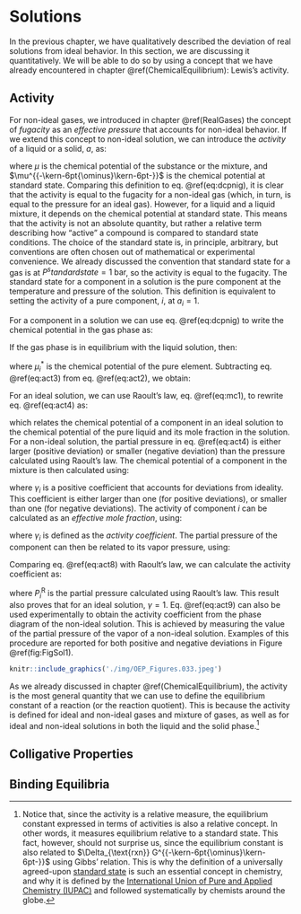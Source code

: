 \renewcommand*{\standardstate}{{-\kern-6pt{\ominus}\kern-6pt-}}

# Solutions {#Solutions}
In the previous chapter, we have qualitatively described the deviation of real solutions from ideal behavior. In this section, we are discussing it quantitatively. We will be able to do so by using a concept that we have already encountered in chapter \@ref(ChemicalEquilibrium): Lewis's activity. 

## Activity
For non-ideal gases, we introduced in chapter \@ref(RealGases) the concept of *fugacity* as an *effective pressure* that accounts for non-ideal behavior. If we extend this concept to non-ideal solution, we can introduce the *activity* of a liquid or a solid, $a$, as:

\begin{equation}
\mu_{\text{non-ideal}} = \mu^{\standardstate} + RT \ln a,
(\#eq:act1)
\end{equation}

where $\mu$ is the chemical potential of the substance or the mixture, and $\mu^{\standardstate}$ is the chemical potential at standard state. Comparing this definition to eq. \@ref(eq:dcpnig), it is clear that the activity is equal to the fugacity for a non-ideal gas (which, in turn, is equal to the pressure for an ideal gas). However, for a liquid and a liquid mixture, it depends on the chemical potential at standard state. This means that the activity is not an absolute quantity, but rather a relative term describing how "active" a compound is compared to standard state conditions. The choice of the standard state is, in principle, arbitrary, but conventions are often chosen out of mathematical or experimental convenience. We already discussed the convention that standard state for a gas is at $P^standardstate=1\;\text{bar}$, so the activity is equal to the fugacity. The standard state for a component in a solution is the pure component at the temperature and pressure of the solution. This definition is equivalent to setting the activity of a pure component, $i$, at $a_i=1$.

For a component in a solution we can use eq. \@ref(eq:dcpnig) to write the chemical potential in the gas phase as:

\begin{equation}
\mu_i^{\text{vapor}} = \mu_i^{\standardstate} + RT \ln \frac{P_i}{P^{\standardstate}}.
(\#eq:act2)
\end{equation}

If the gas phase is in equilibrium with the liquid solution, then: 

\begin{equation}
\mu_i^{\text{solution}} = \mu_i^{\text{vapor}} = \mu_i^*,
(\#eq:act3)
\end{equation}

where $\mu_i^*$ is the chemical potential of the pure element. Subtracting eq. \@ref(eq:act3) from eq. \@ref(eq:act2), we obtain:

\begin{equation}
\mu_i^{\text{solution}} = \mu_i^* + RT \ln \frac{P_i}{P^*_i}.
(\#eq:act4)
\end{equation}

For an ideal solution, we can use Raoult's law, eq. \@ref(eq:mc1), to rewrite eq. \@ref(eq:act4) as:

\begin{equation}
\mu_i^{\text{solution}} = \mu_i^* + RT \ln x_i,
(\#eq:act5)
\end{equation}

which relates the chemical potential of a component in an ideal solution to the chemical potential of the pure liquid and its mole fraction in the solution. For a non-ideal solution, the partial pressure in eq. \@ref(eq:act4) is either larger (positive deviation) or smaller (negative deviation) than the pressure calculated using Raoult's law. The chemical potential of a component in the mixture is then calculated using:

\begin{equation}
\mu_i^{\text{solution}} = \mu_i^* + RT \ln \left(\gamma_i x_i\right),
(\#eq:act6)
\end{equation}

where $\gamma_i$ is a positive coefficient that accounts for deviations from ideality. This coefficient is either larger than one (for positive deviations), or smaller than one (for negative deviations). The activity of component $i$ can be calculated  as an *effective mole fraction*, using:

\begin{equation}
a_i = \gamma_i x_i,
(\#eq:act7)
\end{equation}

where $\gamma_i$ is defined as the *activity coefficient*. The partial pressure of the component can then be related to its vapor pressure, using:

\begin{equation}
P_i = a_i P_i^*.
(\#eq:act8)
\end{equation}

Comparing eq. \@ref(eq:act8) with Raoult's law, we can calculate the activity coefficient as:

\begin{equation}
\gamma_i = \frac{P_i}{x_i P_i^*} = \frac{P_i}{P_i^{\text{R}}},
(\#eq:act9)
\end{equation}

where $P_i^{\text{R}}$ is the partial pressure calculated using Raoult's law. This result also proves that for an ideal solution, $\gamma=1$. Eq. \@ref(eq:act9) can also be used experimentally to obtain the activity coefficient from the phase diagram of the non-ideal solution. This is achieved by measuring the value of the partial pressure of the vapor of a non-ideal solution. Examples of this procedure are reported for both positive and negative deviations in Figure \@ref(fig:FigSol1). 

```r
knitr::include_graphics('./img/OEP_Figures.033.jpeg')

```

As we already discussed in chapter \@ref(ChemicalEquilibrium), the activity is the most general quantity that we can use to define the equilibrium constant of a reaction (or the reaction quotient). This is because the activity is defined for ideal and non-ideal gases and mixture of gases, as well as for ideal and non-ideal solutions in both the liquid and the solid phase.^[Notice that, since the activity is a relative measure, the equilibrium constant expressed in terms of activities is also a relative concept. In other words, it measures equilibrium relative to a standard state. This fact, however, should not surprise us, since the equilibrium constant is also related to $\Delta_{\text{rxn}} G^{\standardstate}$ using Gibbs' relation. This is why the definition of a universally agreed-upon [standard state](https://en.wikipedia.org/wiki/Standard_state) is such an essential concept in chemistry, and why it is defined by the [International Union of Pure and Applied Chemistry (IUPAC)](https://en.wikipedia.org/wiki/International_Union_of_Pure_and_Applied_Chemistry) and followed systematically by chemists around the globe.]




## Colligative Properties

## Binding Equilibria